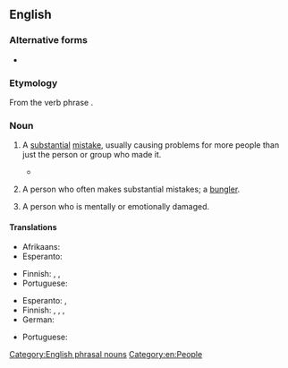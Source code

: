 {{also|screw-up|screw up}}
==English==

===Alternative forms===
* {{l|en|screw-up}}

===Etymology===
From the verb phrase {{m|en|screw up}}.

===Noun===
{{en-noun}}

# {{lb|en|colloquial}} A [[substantial]] [[mistake]], usually causing problems for more people than just the person or group who made it.
#* {{quote-book
|en
|year=1977
|author=John Osborne
|title=White House watch: the Ford years‎
|page=147
|passage=The Ford administration emerged in better shape than it deserved from the fantastic '''screw-up''' that preceded the release of the Rockefeller...}}
# {{lb|en|colloquial}} A person who often makes substantial mistakes; a [[bungler]].
# {{lb|en|colloquial}} A person who is mentally or emotionally damaged.

====Translations====
{{trans-top|substantial mistake}}
* Afrikaans: {{t|af|knaterflater}}
* Esperanto: {{t+|eo|fuŝo}}
{{trans-mid}}
* Finnish: {{t+|fi|moka}}, {{t+|fi|möhläys}}, {{t+|fi|tunarointi}}
* Portuguese: {{t+|pt|vacilo|m}}
{{trans-bottom}}

{{trans-top|person who often makes substantial mistakes}}
* Esperanto: {{t+|eo|fuŝulo}}, {{t+|eo|fuŝisto}}
* Finnish: {{t+|fi|tunari}}, {{t|fi|sössijä}}, {{t|fi|möhlijä}}, {{t+|fi|ryssijä}}
* German: {{t+|de|Versager|m}}
{{trans-mid}}
* Portuguese: {{t+|pt|vacilão|m}}
{{trans-bottom}}

[[Category:English phrasal nouns]]
[[Category:en:People]]